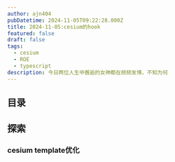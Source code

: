 ```yaml
---
author: ajn404
pubDatetime: 2024-11-05T09:22:28.000Z
title: 2024-11-05:cesium的hook
featured: false
draft: false
tags:
  - cesium
  - ROE
  - typescript
description: 今日两位人生中邂逅的女神都在频频发博，不知为何
---
```


## 目录

## 探索

### cesium template优化


<Template client:load />

只是使用了一个useReducer,但好像没有必要

- use hooks


<TemplateUseHook client:load />

<details open>
<summary>`/src/components/react/cesium/hooks/useCesium.ts`</summary>

```ts
import { useEffect, useRef } from "react";
import { Viewer, Ion } from "cesium";

// 自定义 Hook，用于初始化 Cesium 和管理生命周期
export const useCesium = () => {
  const cesiumContainerRef = useRef(null); // DOM 容器引用
  const viewerRef = useRef(null); // 使用 useRef 保存 Cesium Viewer 实例

  // 设置 Cesium 的默认访问令牌
  Ion.defaultAccessToken =
    "eyJhbGciOiJIUzI1NiIsInR5cCI6IkpXVCJ9.eyJqdGkiOiIwOWRkMzFlYS0yMDVhLTRkNzYtYWJmMC1hMmE1NjljN2MyNjMiLCJpZCI6NzMzNDQsImlhdCI6MTYzNjgxNDEzNX0.Q2MfD_lkQgsJ-R3NPfYjS9QA9q_j4Py8DktYKsPmZNg";

  useEffect(() => {
    if (cesiumContainerRef.current && !viewerRef.current) {
      // 初始化 Cesium Viewer
      const cesiumViewer = new Viewer(cesiumContainerRef.current, {
        terrainProvider: undefined,
        baseLayerPicker: false,
        geocoder: false,
        homeButton: false,
        sceneModePicker: false,
        navigationHelpButton: false,
        animation: false,
        timeline: false,
        fullscreenButton: false,
      });

      // 移除 Cesium 的版权信息
      //@ts-ignore
      cesiumViewer._cesiumWidget._creditContainer.style.display = "none";

      // 使 canvas 元素在点击时获得焦点
      cesiumViewer.canvas.onclick = () => cesiumViewer.canvas.focus();

      // 停止滚轮事件的传播
      const handleWheel = event => event.stopPropagation();
      cesiumContainerRef.current.addEventListener("wheel", handleWheel);

      // 保存 viewer 实例
      viewerRef.current = cesiumViewer;

      // 清理：在组件卸载时销毁 Viewer 实例
      return () => {
        if (cesiumViewer && !cesiumViewer.isDestroyed()) {
          cesiumViewer.destroy();
        }
      };
    }
  }, []); // 依赖项为空数组，确保只初始化一次

  return { cesiumContainerRef, viewer: viewerRef.current };
};
```

</details>

## 类型体操

题目描述

```ts
interface Cat {
  type: "cat";
  breeds: "Abyssinian" | "Shorthair" | "Curl" | "Bengal";
}

interface Dog {
  type: "dog";
  breeds: "Hound" | "Brittany" | "Bulldog" | "Boxer";
  color: "brown" | "white" | "black";
}

type MyDogType = LookUp<Cat | Dog, "dog">; // expected to be `Dog`
```

答案

```ts
type LookUp<U, T> = U extends { type: T } ? U : never;
```

## 金融

净资产收益率（Return on Equity, ROE）是衡量企业盈利能力的重要指标之一，用来衡量公司利用股东权益（即净资产）产生利润的能力。ROE 表示每一单位的股东权益可以带来多少利润，其计算公式如下：

$$
\text{ROE} = \frac{\text{净利润}}{\text{平均净资产}} \times 100\%
$$

其中：

- **净利润**：企业在一定期间内的税后利润。
- **平均净资产**：通常为期初和期末净资产的平均值，计算公式为 $$(\text{期初净资产} + \text{期末净资产}) / 2$$。

### ROE 的作用

ROE 反映了企业自有资本的收益能力，是投资者评估公司盈利能力、财务效率的重要依据。高 ROE 表明公司用较少的资本产生了更多的利润，通常被视为经营效率高的表现。

### ROE 的意义和局限性

1. **意义**：高 ROE 通常意味着公司有较强的盈利能力和资本使用效率。
2. **局限性**：高 ROE 可能因为高负债率，因而并非所有高 ROE 的企业都是财务状况健康的。ROE 需要与其他财务指标结合使用，全面评估公司的财务健康状况。

### 提高 ROE 的方法

- **提升销售利润率**：增加营业收入和净利润。
- **提高资产周转率**：增加净资产的周转效率。
- **合理控制财务杠杆**：在适度的风险下，通过借款等手段放大权益资本的回报率。
